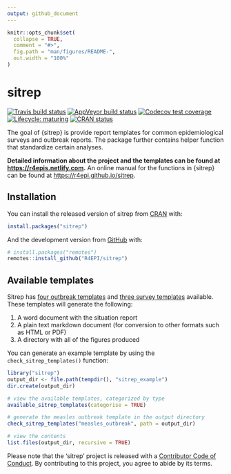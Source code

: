 ```yaml
---
output: github_document
---
```


<!-- README.md is generated from README.Rmd. Please edit that file -->

```r
knitr::opts_chunk$set(
  collapse = TRUE,
  comment = "#>",
  fig.path = "man/figures/README-",
  out.width = "100%"
)
```

# sitrep

<!-- badges: start -->
[![Travis build status](https://travis-ci.org/R4EPI/sitrep.svg?branch=master)](https://travis-ci.org/R4EPI/sitrep)
[![AppVeyor build status](https://ci.appveyor.com/api/projects/status/github/R4EPI/sitrep?branch=master&svg=true)](https://ci.appveyor.com/project/R4EPI/sitrep)
[![Codecov test coverage](https://codecov.io/gh/R4EPI/sitrep/branch/master/graph/badge.svg)](https://codecov.io/gh/R4EPI/sitrep?branch=master)
[![Lifecycle: maturing](https://img.shields.io/badge/lifecycle-maturing-blue.svg)](https://www.tidyverse.org/lifecycle/#maturing)
[![CRAN status](https://www.r-pkg.org/badges/version/sitrep)](https://CRAN.R-project.org/package=sitrep)
<!-- badges: end -->

The goal of {sitrep} is provide report templates for common epidemiological
surveys and outbreak reports. The package further contains helper function that
standardize certain analyses. 

**Detailed information about the project and the templates can be found at <https://r4epis.netlify.com>.** An online manual for the functions in {sitrep} can be found at <https://r4epi.github.io/sitrep>. 


## Installation

You can install the released version of sitrep from [CRAN](https://CRAN.R-project.org) with:

``` r
install.packages("sitrep")
```

And the development version from [GitHub](https://github.com/) with:

``` r
# install.packages("remotes")
remotes::install_github("R4EPI/sitrep")
```

## Available templates

Sitrep has [four outbreak templates](https://r4epis.netlify.com/outbreaks/) and
[three survey templates](https://r4epis.netlify.com/surveys/) available. These
templates will generate the following:

1. A word document with the situation report
2. A plain text markdown document (for conversion to other formats such as HTML or PDF)
3. A directory with all of the figures produced

You can generate an example template by using the `check_sitrep_templates()`
function:

```r
library("sitrep")
output_dir <- file.path(tempdir(), "sitrep_example")
dir.create(output_dir)

# view the available templates, categorized by type
available_sitrep_templates(categorise = TRUE)

# generate the measles outbreak template in the output directory
check_sitrep_templates("measles_outbreak", path = output_dir)

# view the contents
list.files(output_dir, recursive = TRUE)
```


Please note that the 'sitrep' project is released with a
[Contributor Code of Conduct](.github/CODE_OF_CONDUCT.md).
By contributing to this project, you agree to abide by its terms.



